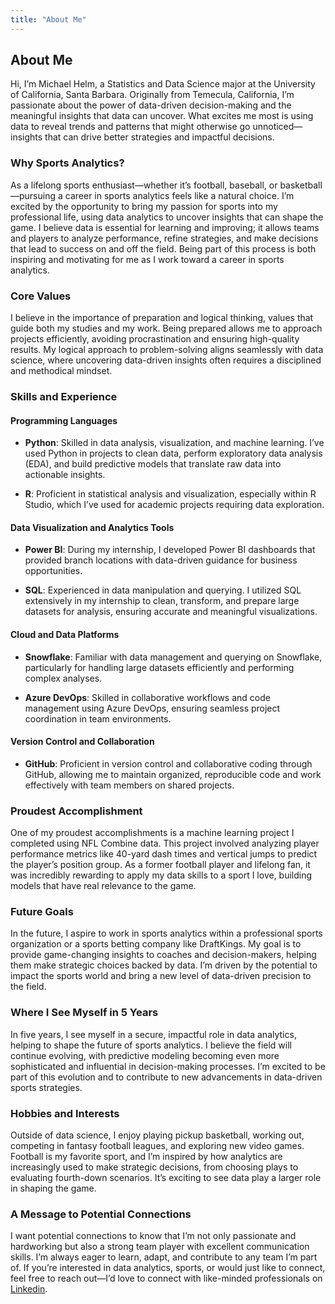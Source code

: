 ```yaml
---
title: "About Me"
---
```


## About Me

Hi, I'm Michael Helm, a Statistics and Data Science major at the University of California, Santa Barbara. Originally from Temecula, California, I’m passionate about the power of data-driven decision-making and the meaningful insights that data can uncover. What excites me most is using data to reveal trends and patterns that might otherwise go unnoticed—insights that can drive better strategies and impactful decisions.

### Why Sports Analytics?

As a lifelong sports enthusiast—whether it’s football, baseball, or basketball—pursuing a career in sports analytics feels like a natural choice. I’m excited by the opportunity to bring my passion for sports into my professional life, using data analytics to uncover insights that can shape the game. I believe data is essential for learning and improving; it allows teams and players to analyze performance, refine strategies, and make decisions that lead to success on and off the field. Being part of this process is both inspiring and motivating for me as I work toward a career in sports analytics.

### Core Values

I believe in the importance of preparation and logical thinking, values that guide both my studies and my work. Being prepared allows me to approach projects efficiently, avoiding procrastination and ensuring high-quality results. My logical approach to problem-solving aligns seamlessly with data science, where uncovering data-driven insights often requires a disciplined and methodical mindset.

### Skills and Experience

#### Programming Languages

-   **Python**: Skilled in data analysis, visualization, and machine learning. I’ve used Python in projects to clean data, perform exploratory data analysis (EDA), and build predictive models that translate raw data into actionable insights.

-   **R**: Proficient in statistical analysis and visualization, especially within R Studio, which I’ve used for academic projects requiring data exploration.

#### Data Visualization and Analytics Tools

-   **Power BI**: During my internship, I developed Power BI dashboards that provided branch locations with data-driven guidance for business opportunities.

-   **SQL**: Experienced in data manipulation and querying. I utilized SQL extensively in my internship to clean, transform, and prepare large datasets for analysis, ensuring accurate and meaningful visualizations.

#### Cloud and Data Platforms

-   **Snowflake**: Familiar with data management and querying on Snowflake, particularly for handling large datasets efficiently and performing complex analyses.

-   **Azure DevOps**: Skilled in collaborative workflows and code management using Azure DevOps, ensuring seamless project coordination in team environments.

#### Version Control and Collaboration

-   **GitHub**: Proficient in version control and collaborative coding through GitHub, allowing me to maintain organized, reproducible code and work effectively with team members on shared projects.

### Proudest Accomplishment

One of my proudest accomplishments is a machine learning project I completed using NFL Combine data. This project involved analyzing player performance metrics like 40-yard dash times and vertical jumps to predict the player’s position group. As a former football player and lifelong fan, it was incredibly rewarding to apply my data skills to a sport I love, building models that have real relevance to the game.

### Future Goals

In the future, I aspire to work in sports analytics within a professional sports organization or a sports betting company like DraftKings. My goal is to provide game-changing insights to coaches and decision-makers, helping them make strategic choices backed by data. I’m driven by the potential to impact the sports world and bring a new level of data-driven precision to the field.

### Where I See Myself in 5 Years

In five years, I see myself in a secure, impactful role in data analytics, helping to shape the future of sports analytics. I believe the field will continue evolving, with predictive modeling becoming even more sophisticated and influential in decision-making processes. I’m excited to be part of this evolution and to contribute to new advancements in data-driven sports strategies.

### Hobbies and Interests

Outside of data science, I enjoy playing pickup basketball, working out, competing in fantasy football leagues, and exploring new video games. Football is my favorite sport, and I’m inspired by how analytics are increasingly used to make strategic decisions, from choosing plays to evaluating fourth-down scenarios. It’s exciting to see data play a larger role in shaping the game.

### A Message to Potential Connections

I want potential connections to know that I’m not only passionate and hardworking but also a strong team player with excellent communication skills. I’m always eager to learn, adapt, and contribute to any team I’m part of. If you’re interested in data analytics, sports, or would just like to connect, feel free to reach out—I’d love to connect with like-minded professionals on [Linkedin](https://www.linkedin.com/in/michael-helm-979a37280).

